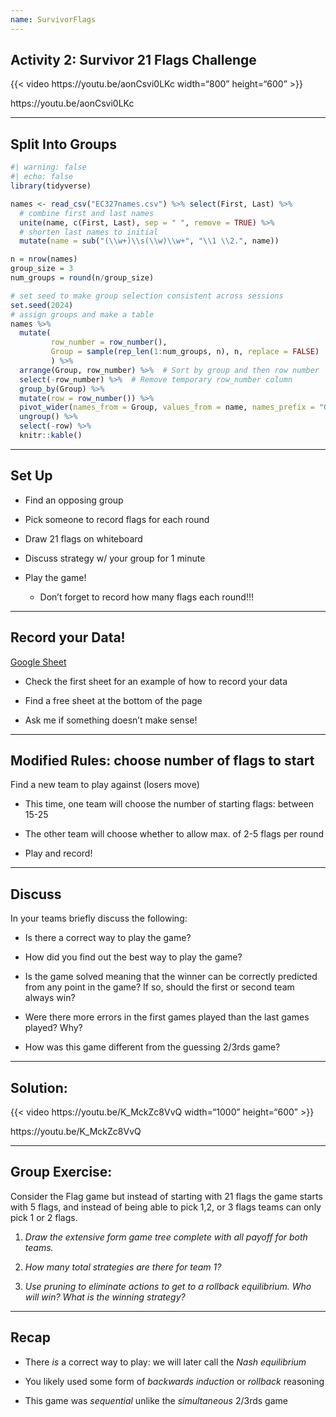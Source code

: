 ```yaml
---
name: SurvivorFlags
---
```


## Activity 2: Survivor 21 Flags Challenge

{{< video https://youtu.be/aonCsvi0LKc width="800" height="600" >}}

https://youtu.be/aonCsvi0LKc

---

## Split Into Groups

```r
#| warning: false
#| echo: false
library(tidyverse)

names <- read_csv("EC327names.csv") %>% select(First, Last) %>%
  # combine first and last names
  unite(name, c(First, Last), sep = " ", remove = TRUE) %>%
  # shorten last names to initial
  mutate(name = sub("(\\w+)\\s(\\w)\\w+", "\\1 \\2.", name))

n = nrow(names)
group_size = 3
num_groups = round(n/group_size)

# set seed to make group selection consistent across sessions
set.seed(2024)
# assign groups and make a table
names %>%
  mutate(
         row_number = row_number(),
         Group = sample(rep_len(1:num_groups, n), n, replace = FALSE)
         ) %>%
  arrange(Group, row_number) %>%  # Sort by group and then row number
  select(-row_number) %>%  # Remove temporary row_number column
  group_by(Group) %>%
  mutate(row = row_number()) %>%
  pivot_wider(names_from = Group, values_from = name, names_prefix = "Group") %>%
  ungroup() %>%
  select(-row) %>%
  knitr::kable()

```

---

## Set Up

::: {.incremental}
  
  * Find an opposing group
  
  * Pick someone to record flags for each round
  
  * Draw 21 flags on whiteboard
  
  * Discuss strategy w/ your group for 1 minute
  
  * Play the game!
  
    + Don't forget to record how many flags each round!!!
  
:::
  
---

## Record your Data!

[Google Sheet](https://docs.google.com/spreadsheets/d/13rOHLWJa--0BuvfI83pGdGWFFANsx1gNkx3TJl3A8ek/edit?usp=sharing)

  * Check the first sheet for an example of how to record your data

  * Find a free sheet at the bottom of the page

  * Ask me if something doesn't make sense!

---

## Modified Rules: choose number of flags to start

Find a new team to play against (losers move)

::: {.incremental}

  * This time, one team will choose the number of starting flags: between 15-25
  
  * The other team will choose whether to allow max. of 2-5 flags per round
  
  * Play and record! 
  
:::

---

## Discuss 

In your teams briefly discuss the following:
  
  * Is there a correct way to play the game?
  
  * How did you find out the best way to play the game?
  
  * Is the game solved meaning that the winner can be correctly predicted from any point in the game? If so, should the first or second team always win?
  
  * Were there more errors in the first games played than the last games played? Why?
  
  * How was this game different from the guessing 2/3rds game?
  
---

## Solution:

{{< video https://youtu.be/K_MckZc8VvQ width="1000" height="600" >}}

https://youtu.be/K_MckZc8VvQ

---

## Group Exercise:

Consider the Flag game but instead of starting with 21 flags the game starts with 5
flags, and instead of being able to pick 1,2, or 3 flags teams can only pick 1 or 2
flags.

1. _Draw the extensive form game tree complete with all payoff for both teams._

2. _How many total strategies are there for team 1?_

3. _Use pruning to eliminate actions to get to a rollback equilibrium. Who will win? What is the winning strategy?_

---

## Recap

  * There *is* a correct way to play: we will later call the *Nash equilibrium*
  
  * You likely used some form of *backwards induction* or *rollback* reasoning
  
  * This game was *sequential* unlike the *simultaneous* 2/3rds game

